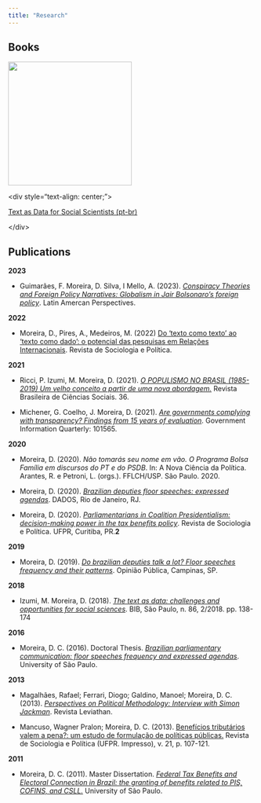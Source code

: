 ```yaml
---
title: "Research"
---
```


## **Books** 

[![](txt4cs.webp){fig-align="center" width="252"}](https://bookdown.org/davi_moreira/txt4cs/)

\<div style="text-align: center;"\>

[Text as Data for Social Scientists (pt-br)](https://bookdown.org/davi_moreira/txt4cs/)

\</div\>

## **Publications** 

**2023**

-   Guimarães, F. Moreira, D. Silva, I Mello, A. (2023). [*Conspiracy Theories and Foreign Policy Narratives: Globalism in Jair Bolsonaro's foreign policy*](https://journals.sagepub.com/doi/full/10.1177/0094582X221147504). Latin Amercan Perspectives.

**2022**

-   Moreira, D., Pires, A., Medeiros, M. (2022) [Do 'texto como texto' ao 'texto como dado': o potencial das pesquisas em Relações Internacionais](https://www.scielo.br/j/rsocp/a/W34dV4fXQfthZmSmQLmkXzs/abstract/?lang=pt). Revista de Sociologia e Política.

**2021**

-   Ricci, P. Izumi, M. Moreira, D. (2021). [*O POPULISMO NO BRASIL (1985-2019) Um velho conceito a partir de uma nova abordagem.*](https://doi.org/10.1590/3610707/2021) Revista Brasileira de Ciências Sociais. 36.

-   Michener, G. Coelho, J. Moreira, D. (2021). [*Are governments complying with transparency? Findings from 15 years of evaluation*](https://www.sciencedirect.com/science/article/pii/S0740624X21000010?dgcid=coauthor). Government Information Quarterly: 101565.

**2020**

-   Moreira, D. (2020). *Não tomarás seu nome em vão. O Programa Bolsa Família em discursos do PT e do PSDB*. In: A Nova Ciência da Política. Arantes, R. e Petroni, L. (orgs.). FFLCH/USP. São Paulo. 2020.

-   Moreira, D. (2020). [*Brazilian deputies floor speeches: expressed agendas*](https://www.scielo.br/scielo.php?script=sci_arttext&pid=S0011-52582020000100202&lng=pt&nrm=iso&tlng=pt). DADOS, Rio de Janeiro, RJ.

-   Moreira, D. (2020). [*Parliamentarians in Coalition Presidentialism: decision-making power in the tax benefits policy*](https://www.scielo.br/scielo.php?pid=S0104-44782020000200200&script=sci_arttext&tlng=pt). Revista de Sociologia e Política. UFPR, Curitiba, PR.**2**

**2019**

-   Moreira, D. (2019). [*Do brazilian deputies talk a lot? Floor speeches frequency and their patterns*](https://www.scielo.br/scielo.php?script=sci_arttext&pid=S0104-62762019000300597). Opinião Pública, Campinas, SP.

**2018**

-   Izumi, M. Moreira, D. (2018). [*The text as data: challenges and opportunities for social sciences*](https://www.anpocs.com/index.php/bib-pt/bib-86/11215-o-texto-como-dado-desafios-e-oportunidades-para-as-ciencias-sociais/file). BIB, São Paulo, n. 86, 2/2018. pp. 138-174

**2016**

-   Moreira, D. C. (2016). Doctoral Thesis. [*Brazilian parliamentary communication: floor speeches frequency and expressed agendas*](http://www.teses.usp.br/teses/disponiveis/8/8131/tde-04112016-124733/pt-br.php). University of São Paulo.

**2013**

-   Magalhães, Rafael; Ferrari, Diogo; Galdino, Manoel; Moreira, D. C. (2013). [*Perspectives on Political Methodology: Interview with Simon Jackman*](http://www.fflch.usp.br/dcp/leviathan/index.php/leviathan/article/view/210). Revista Leviathan.

-   Mancuso, Wagner Pralon; Moreira, D. C. (2013). [Benefícios tributários valem a pena?: um estudo de formulação de políticas públicas.](http://www.scielo.br/scielo.php?script=sci_arttext&pid=S0104-44782013000100009&lng=pt&nrm=iso&tlng=en) Revista de Sociologia e Política (UFPR. Impresso), v. 21, p. 107-121.

**2011**

-   Moreira, D. C. (2011). Master Dissertation. [*Federal Tax Benefits and Electoral Connection in Brazil: the granting of benefits related to PIS, COFINS, and CSLL.*](http://www.teses.usp.br/teses/disponiveis/8/8131/tde-09042012-125602/pt-br.php) University of São Paulo.

## 
